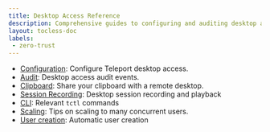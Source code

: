 ```yaml
---
title: Desktop Access Reference
description: Comprehensive guides to configuring and auditing desktop access.
layout: tocless-doc
labels:
 - zero-trust
---
```


- [Configuration](configuration.mdx): Configure Teleport desktop access.
- [Audit](audit.mdx): Desktop access audit events.
- [Clipboard](clipboard.mdx): Share your clipboard with a remote desktop.
- [Session Recording](sessions.mdx): Desktop session recording and playback
- [CLI](cli.mdx): Relevant `tctl` commands
- [Scaling](../../../zero-trust-access/management/operations/scaling.mdx): Tips on scaling to many concurrent users.
- [User creation](user-creation.mdx): Automatic user creation
